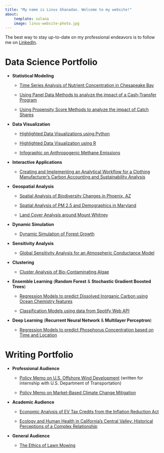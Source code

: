 ```yaml
---
title: "My name is Linus Ghanadan. Welcome to my website!"
about:
    template: solana
    image: linus-website-photo.jpg
---
```


The best way to stay up-to-date on my professional endeavors is to follow me on [LinkedIn](https://www.linkedin.com/in/linus-ghanadan/).

# Data Science Portfolio

-   **Statistical Modeling**

    -   [Time Series Analysis of Nutrient Concentration in Chesapeake Bay](https://linusghanadan.github.io/blog/2023-12-12-post/)

    -   [Using Panel Data Methods to analyze the impact of a Cash-Transfer Program](https://linusghanadan.github.io/blog/2024-3-6-post/)

    -   [Using Propensity Score Methods to analyze the impact of Catch Shares](https://linusghanadan.github.io/blog/2024-3-11-post/)
    
-   **Data Visualization**

    -   [Highlighted Data Visualizations using Python](https://linusghanadan.github.io/blog/2024-7-23-post/)
    
    -   [Highlighted Data Visualization using R](https://linusghanadan.github.io/blog/2024-7-24-post/)

    -   [Infographic on Anthropogenic Methane Emissions](https://linusghanadan.github.io/blog/2024-3-12-post/)
    
-   **Interactive Applications**

    -   [Creating and Implementing an Analytical Workflow for a Clothing Manufacturer's Carbon Accounting and Sustainability Analysis](https://linusghanadan.github.io/blog/2024-6-20-post/)
    
-   **Geospatial Analysis**

    -   [Spatial Analysis of Biodiversity Changes in Phoenix, AZ](https://linusghanadan.github.io/blog/2023-12-13-post/phoenix_biodiversity.html)
    
    -   [Spatial Analysis of PM 2.5 and Demographics in Maryland](https://linusghanadan.github.io/blog/2024-1-10-post/)
    
    -   [Land Cover Analysis around Mount Whitney](https://linusghanadan.github.io/blog/2023-12-11-post/mt-whitney-land-cover.html)

-   **Dynamic Simulation**

    -   [Dynamic Simulation of Forest Growth](https://linusghanadan.github.io/blog/2024-6-10-post/)
    
-   **Sensitivity Analysis**

    -   [Global Sensitivity Analysis for an Atmospheric Conductance Model](https://linusghanadan.github.io/blog/2024-6-7-post/)
    
-   **Clustering**

    -   [Cluster Analysis of Bio-Contaminating Algae](https://linusghanadan.github.io/blog/2024-4-1-post/)

-   **Ensemble Learning** (**Random Forest** & **Stochastic Gradient Boosted Trees**)

    -   [Regression Models to predict Dissolved Inorganic Carbon using Ocean Chemistry features](https://linusghanadan.github.io/blog/2024-4-3-post/dic-ml-models.html)

    -   [Classification Models using data from Spotify Web API](https://linusghanadan.github.io/blog/2024-3-29-post/)

-   **Deep Learning** (**Recurrent Neural Network** & **Multilayer Perceptron**)

    -   [Regression Models to predict Phosphorus Concentration based on Time and Location](https://linusghanadan.github.io/blog/2024-7-16-post/ml_chesapeakebay.html)


# Writing Portfolio

-   **Professional Audience**

    -   [Policy Memo on U.S. Offshore Wind Development](https://linusghanadan.github.io/writing/offshore-wind/offshore-wind.html) (written for internship with U.S. Department of Transportation)

    -   [Policy Memo on Market-Based Climate Change Mitigation](https://linusghanadan.github.io/writing/carbon-pricing/carbon-pricing.html)

-   **Academic Audience**

    -   [Economic Analysis of EV Tax Credits from the Inflation Reduction Act](https://linusghanadan.github.io/writing/evs/ev.html)

    -   [Ecology and Human Health in California's Central Valley: Historical Perceptions of a Complex Relationship](Ecology%20and%20Human%20Health%20in%20California’s%20Central%20Valley:%20Historical%20Perceptions%20of%20a%20Complex%20Relationship)

-   **General Audience**

    -   [The Ethics of Lawn Mowing](https://linusghanadan.github.io/writing/lawn-ethics/lawn-ethics.html)
